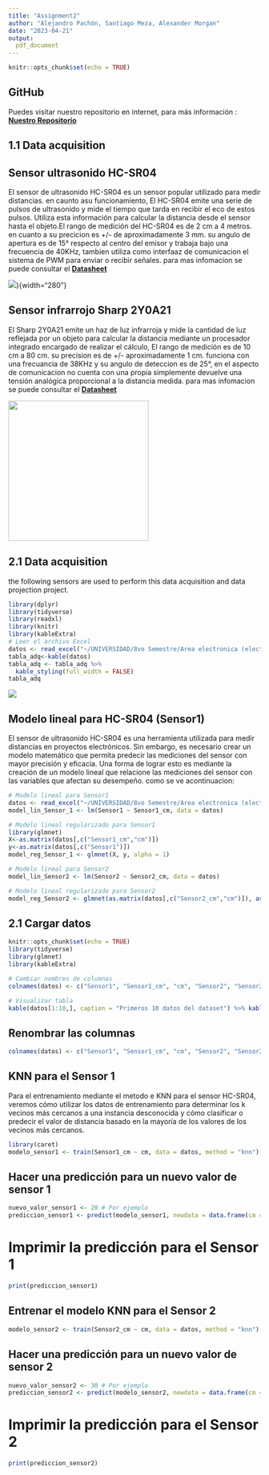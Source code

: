 ```yaml
---
title: "Assignment2"
author: "Alejandro Pachón, Santiago Meza, Alexander Morgan"
date: "2023-04-21"
output:
  pdf_document
---
```


```r
knitr::opts_chunk$set(echo = TRUE)
```

## GitHub

Puedes visitar nuestro repositorio en internet, para más información : [**Nuestro Repositorio**](https://github.com/Alejandro29-tech/Assignment2)

## 1.1 Data acquisition

## Sensor ultrasonido HC-SR04

El sensor de ultrasonido HC-SR04 es un sensor popular utilizado para medir distancias. en caunto asu funcionamiento, El HC-SR04 emite una serie de pulsos de ultrasonido y mide el tiempo que tarda en recibir el eco de estos pulsos. Utiliza esta información para calcular la distancia desde el sensor hasta el objeto.El rango de medición del HC-SR04 es de 2 cm a 4 metros. en cuanto a su precicion es +/- de aproximadamente 3 mm. su angulo de apertura es de 15° respecto al centro del emisor y trabaja bajo una frecuencia de 40KHz, tambien utiliza como interfaaz de comunicacion el sistema de PWM para enviar o recibir señales. para mas infomacion se puede consultar el [**Datasheet**](http://www.datasheetcafe.com/hc-sr04-pdf-22772/)

![](images/hc-01.PNG)){width="280"}

## Sensor infrarrojo Sharp 2Y0A21

El Sharp 2Y0A21 emite un haz de luz infrarroja y mide la cantidad de luz reflejada por un objeto para calcular la distancia mediante un procesador integrado encargado de realizar el cálculo, El rango de medición es de 10 cm a 80 cm. su precision es de +/- aproximadamente 1 cm. funciona con una frecuancia de 38KHz y su angulo de deteccion es de 25°, en el aspecto de comunicacion no cuenta con una propia simplemente devuelve una tensión analógica proporcional a la distancia medida. para mas infomacion se puede consultar el [**Datasheet**](https://global.sharp/products/device/lineup/data/pdf/datasheet/gp2y0a21yk_e.pdf)

![](images/2y.PNG){width="280"}

## 2.1 Data acquisition

the following sensors are used to perform this data acquisition and data projection project.

```r
library(dplyr)
library(tidyverse)
library(readxl)
library(knitr) 
library(kableExtra)
# Leer el archivo Excel
datos <- read_excel("~/UNIVERSIDAD/8vo Semestre/Area electronica (electiva)/Assignment2/R/1.1.xlsx")
tabla_adq<-kable(datos)
tabla_adq <- tabla_adq %>%
  kable_styling(full_width = FALSE)
tabla_adq
```

![](images/adq1.PNG)

## Modelo lineal para HC-SR04 (Sensor1)

El sensor de ultrasonido HC-SR04 es una herramienta utilizada para medir distancias en proyectos electrónicos. Sin embargo, es necesario crear un modelo matemático que permita predecir las mediciones del sensor con mayor precisión y eficacia. Una forma de lograr esto es mediante la creación de un modelo lineal que relacione las mediciones del sensor con las variables que afectan su desempeño. como se ve acontinuacion:

```r
# Modelo lineal para Sensor1
datos <- read_excel("~/UNIVERSIDAD/8vo Semestre/Area electronica (electiva)/Assignment2/R/1.1.xlsx")
model_lin_Sensor_1 <- lm(Sensor1 ~ Sensor1_cm, data = datos)

# Modelo lineal regularizado para Sensor1
library(glmnet)
X<-as.matrix(datos[,c("Sensor1_cm","cm")])
y<-as.matrix(datos[,c("Sensor1")])
model_reg_Sensor_1 <- glmnet(X, y, alpha = 1)

# Modelo lineal para Sensor2
model_lin_Sensor2 <- lm(Sensor2 ~ Sensor2_cm, data = datos)

# Modelo lineal regularizado para Sensor2
model_reg_Sensor2 <- glmnet(as.matrix(datos[,c("Sensor2_cm","cm")]), as.matrix(datos[,c("Sensor2")]), alpha = 1)

```

## 2.1 Cargar datos

```r
knitr::opts_chunk$set(echo = TRUE)
library(tidyverse)
library(glmnet)
library(kableExtra)

# Cambiar nombres de columnas
colnames(datos) <- c("Sensor1", "Sensor1_cm", "cm", "Sensor2", "Sensor2_cm")

# Visualizar tabla
kable(datos[1:10,], caption = "Primeros 10 datos del dataset") %>% kable_classic("striped")
```

## Renombrar las columnas

```r
colnames(datos) <- c("Sensor1", "Sensor1_cm", "cm", "Sensor2", "Sensor2_cm")
```

## KNN para el Sensor 1

Para el entrenamiento mediante el metodo e KNN para el sensor HC-SR04, veremos cómo utilizar los datos de entrenamiento para determinar los k vecinos más cercanos a una instancia desconocida y cómo clasificar o predecir el valor de distancia basado en la mayoría de los valores de los vecinos más cercanos.

```r
library(caret)
modelo_sensor1 <- train(Sensor1_cm ~ cm, data = datos, method = "knn")
```

## Hacer una predicción para un nuevo valor de sensor 1

```r
nuevo_valor_sensor1 <- 20 # Por ejemplo
prediccion_sensor1 <- predict(modelo_sensor1, newdata = data.frame(cm = nuevo_valor_sensor1))
```

# Imprimir la predicción para el Sensor 1

```r
print(prediccion_sensor1)
```

## Entrenar el modelo KNN para el Sensor 2

```r
modelo_sensor2 <- train(Sensor2_cm ~ cm, data = datos, method = "knn")

```

## Hacer una predicción para un nuevo valor de sensor 2

```r
nuevo_valor_sensor2 <- 30 # Por ejemplo
prediccion_sensor2 <- predict(modelo_sensor2, newdata = data.frame(cm = nuevo_valor_sensor2))
```

# Imprimir la predicción para el Sensor 2

```r
print(prediccion_sensor2)
```

